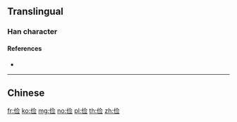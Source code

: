 {{character info/new}}
{{also|儉}}
==Translingual==
{{Han simplified forms|儉|倹|俭}}
===Han character===
{{Han char|rn=9|rad=人|as=07|sn=9|four=|canj=OOMM|ids=⿰亻佥}}

====References====
* {{Han ref|kx=0106.041|hdz=10163.080|uh=4FED|ud=20461}}

----

==Chinese==
{{zh-see|儉}}

[[fr:俭]]
[[ko:俭]]
[[mg:俭]]
[[no:俭]]
[[pl:俭]]
[[th:俭]]
[[zh:俭]]